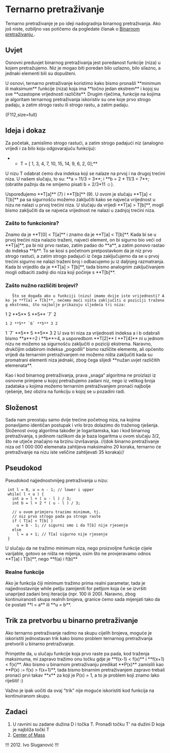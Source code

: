 = Ternarno pretraživanje =


Ternarno pretraživanje je po ideji nadogradnja binarnog pretraživanja. Ako još niste, ozbiljno vas potičemo da pogledate članak o [[ http://p4.tel.fer.hr/w/binarno_pretrazivanje/ | Binarnom pretraživanju ]].


== Uvjet ==

Osnovni preduvjet binarnog pretraživanja jest poredanost funkcije (niza) u kojem pretražujemo. Niz je mogao biti poredan bilo uzlazno, bilo silazno, a jednaki elementi bili su dopušteni.

U osnovi, ternarno pretraživanje koristimo kako bismo pronašli **minimum ili maksimum** funkcije (niza) koja ima **točno jedan ekstrem** i kojoj su sve **uzastopne vrijednosti različite**. Drugim riječima, funkcije na kojima je algoritam ternarnog pretraživanja iskoristiv su one koje prvo strogo padaju, a zatim strogo rastu ili strogo rastu, a zatim padaju.

{F112,size=full}

== Ideja i dokaz ==

Za početak, zamislimo strogo rastući, a zatim strogo padajući niz (analogno vrijedi i za bilo koju odgovarajuću funkciju):

**T = [ 1, 3, 4, 7, 10, 15, 14, 9, 6, 2, 0];**

U nizu T odabrat ćemo dva indeksa koji se nalaze na prvoj i na drugoj trećini niza. U našem slučaju, to su: **a = 11/3 = 3**; i **b = 2 * 11/3 = 7**; (obratite pažnju da ne smijemo pisati b = 2/3*11 ☺).

Uspoređujemo **T[a]** (7) i **T[b]** (9). U ovom je slučaju **T[a] < T[b]** pa sa sigurnošću možemo zaključiti kako se najveća vrijednost u nizu ne nalazi u prvoj trećini niza. U slučaju da vrijedi **T[a] > T[b]**, mogli bismo zaključiti da se najveća vrijednost ne nalazi u zadnjoj trećini niza.

=== Zašto to funkcionira? ===

Znamo da je **T[0] < T[a]** i znamo da je **T[a] < T[b]**. Kada bi se u prvoj trećini niza nalazio traženi, najveći element, on bi sigurno bio veći od **T[a]**, pa bi niz prvo rastao, zatim padao do **a**, a zatim ponovo rastao do indeksa **b**. To se kosi s početnom pretpostavkom da je niz prvo strogo rastući, a zatim strogo padajući iz čega zaključujemo da se u prvoj trećini sigurno ne nalazi traženi broj i odbacujemo ju iz daljnjeg razmatranja. Kada bi vrijedilo da je **T[a] > T[b]**, tada bismo analognim zaključivanjem mogli odbaciti zadnji dio niza koji počinje s **T[b]**.

=== Zašto nužno različiti brojevi? ===

	Što se događa ako u funkciji (nizu) imamo dvije iste vrijednosti? Ako je **T[a] = T[b]**, nećemo moći ništa zaključiti o poziciji traženog ekstrema, što najbolje prikazuju sljedeća tri niza:
1 2 **5** 5 **5** `7` 2
 1 2 **5** `6` **5** 3 2
1 `7` **5** 5 **5** 3 2
U sva tri niza za vrijednosti indeksa a i b odabrali bismo **a**=2 i **b**=4, a usporedbom **T[2]** I **T[4]** ni u jednom nizu ne možemo sa sigurnošću zaključiti o poziciji ekstrema. Naravno, drukčijim odabirom indeksa „pogodili“ bismo različite elemente, ali općenito vrijedi da ternarnim pretraživanjem ne možemo ništa zaključiti kada su promatrani elementi niza jednaki, zbog čega slijedi **nužan uvjet različitih elemenata**.

Kao i kod binarnog pretraživanja, prava „snaga“ algoritma ne proizlazi iz osnovne primjene u kojoj pretražujemo zadani niz, nego iz velikog broja zadataka u kojima možemo ternarnim pretraživanjem pronaći najbolje rješenje, bez obzira na funkciju o kojoj se u pozadini radi.

== Složenost ==

Sada nam preostaju samo dvije trećine početnog niza, na kojima ponavljamo identičan postupak i vrlo brzo dolazimo do traženog rješenja. Složenost ovog algoritma također je logaritamska, kao i kod binarnog pretraživanja, s jedinom razlikom da je baza logaritma u ovom slučaju 3/2, što ne utječe značajno na brzinu izvršavanja.
//(dok binarno pretraživanje niza od 1 000 000 elemenata zahtijeva maksimalno 20 koraka, ternarno će pretraživanje na nizu iste veličine zahtijevati 35 koraka)//

== Pseudokod ==

Pseudokod najjednostvnijeg pretraživanja u nizu:

  int l = 0, u = n - 1; // lower i upper
  while( l < u ) { 
    int a = l + ( u - l ) / 3;
    int b = l + 2 * ( u - l ) / 3;
  
    // u ovom primjeru trazimo minimum, tj.
    // niz prvo strogo pada pa strogo raste
    if ( T[a] < T[b] ) 
      u = b - 1; // sigurni smo i da T[b] nije rjesenje
    else
      l = a + 1; // T[a] sigurno nije rjesenje
  }


U slučaju da ne tražimo minimum niza, nego proizvoljne funkcije cijele varijable, gotovo se ništa ne mijenja, osim što ne provjeravamo odnos **T[a] i T[b]**, nego **f(a) i f(b)**

=== Realne funkcije ===

Ako je funkcija čiji minimum tražimo prima realni parametar, tada je najjednostavnije while petlju zamijeniti for petljom koja će se izvršiti unaprijed zadani broj iteracija (npr. 100 ili 200). Naravno, zbog kontinuiranosti skupa realnih brojeva, granice ćemo sada mijenjati tako da će postati **l = a** ili  **u = b**.

== Trik za pretvorbu u binarno pretraživanje == 

Ako ternarno pretraživanje radimo na skupu cijelih brojeva, moguće je iskoristiti jednostavan trik kako bismo problem ternarnog pretraživanja pretvorili u binarno pretraživanje.

Primjetite da, u slučaju funkcije koja prvo raste pa pada, kod traženja maksimuma, mi zapravo tražimo onu točku gdje je **f(x-1) < f(x)** i **f(x+1) < f(x)**.
Ako bismo u binarnom pretraživanju predikat **P(x)** zamislili kao **P(x) := f(x) > f(x+1)**, tada bismo binarnim pretraživanjem zapravo trebali pronaći prvi takav **x** za koji je P(x) = 1, a to je problem koji znamo lako riješiti! :)
 
Važno je ipak uočiti da ovaj "trik" nije moguće iskoristiti kod funkcija na kontinuiranom skupu.

== Zadaci ==

# U ravnini su zadane dužina D i točka T. Pronađi točku T' na dužini D koja je najbliža točki T
# [[http://code.google.com/codejam/contest/dashboard?c=189252#s=p1 | Center of Mass ]]

!!!
2012. Ivo Sluganović
!!!